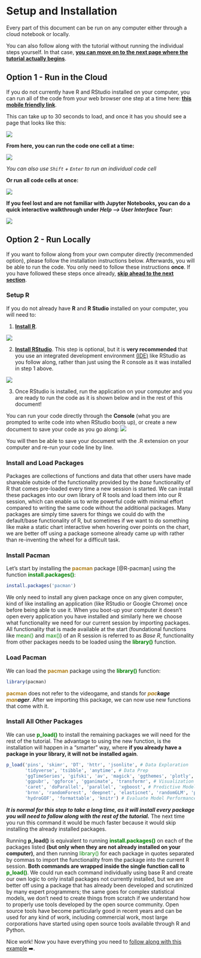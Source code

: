 # Setup and Installation {#setup}

Every part of this document can be run on any computer either through a cloud notebook or locally.

You can also follow along with the tutorial without running the individual steps yourself. In that case, [**you can move on to the next page where the tutorial actually begins**](#overview).

## Option 1 - Run in the Cloud {#run-in-the-cloud}

If you do not currently have R and RStudio installed on your computer, you can run all of the code from your web browser one step at a time here: <a href="https://gesis.mybinder.org/binder/v2/gh/ries9112/Research-Paper-Example/0a23077a85848af214976c87d7d5d2472df700ee?filepath=Jupyter%2FCryptocurrency%20Research.ipynb" target="_blank">**this mobile friendly link**</a>.

This can take up to 30 seconds to load, and once it has you should see a page that looks like this:

![](images/jupyter_notebook.png)

**From here, you can run the code one cell at a time:**

![](images/jupyter_run_one_cell.png)

*You can also use `Shift` + `Enter` to run an individual code cell*

**Or run all code cells at once:**

![](images/jupyter_run_all_cells.png)

**If you feel lost and are not familiar with Jupyter Notebooks, you can do a quick interactive walkthrough under *Help --\> User Interface Tour*:**

![](images/user_interface_tour.png)

## Option 2 - Run Locally

If you want to follow along from your own computer directly (recommended option), please follow the installation instructions below. Afterwards, you will be able to run the code. You only need to follow these instructions **once**. If you have followed these steps once already, [**skip ahead to the next section**](#overview).

### Setup R

If you do not already have **R** and **R Studio** installed on your computer, you will need to:

1.  [**Install R**](https://cran.revolutionanalytics.com/).

![](images/r_install.png)

2.  [**Install RStudio**](https://rstudio.com/products/rstudio/download/). This step is optional, but it is **very recommended** that you use an integrated development environment [(IDE)](https://en.wikipedia.org/wiki/Integrated_development_environment) like RStudio as you follow along, rather than just using the R console as it was installed in step 1 above.

![](images/rstudio_install.png)

3.  Once RStudio is installed, run the application on your computer and you are ready to run the code as it is shown below and in the rest of this document!

You can run your code directly through the **Console** (what you are prompted to write code into when RStudio boots up), or create a new document to save your code as you go along: ![](images/rstudio_new_file.PNG)

You will then be able to save your document with the .R extension on your computer and re-run your code line by line.

### Install and Load Packages {#installing-and-loading-packages}

Packages are collections of functions and data that other users have made shareable outside of the functionality provided by the *base* functionality of R that comes pre-loaded every time a new session is started. We can install these packages into our own library of R tools and load them into our R session, which can enable us to write powerful code with minimal effort compared to writing the same code without the additional packages. Many packages are simply time savers for things we could do with the default/base functionality of R, but sometimes if we want to do something like make a static chart interactive when hovering over points on the chart, we are better off using a package someone already came up with rather than re-inventing the wheel for a difficult task.

### Install Pacman

Let's start by installing the [**pacman**]{style="color: #ae7b11;"} package [@R-pacman] using the function [**install.packages()**]{style="color: green;"}:

```r
install.packages('pacman')
```
We only need to install any given package once on any given computer, kind of like installing an application (like RStudio or Google Chrome) once before being able to use it. When you boot-up your computer it doesn't open every application you have installed and similarly here we choose what functionality we need for our current session by importing packages. All functionality that is made available at the start (foundational functions like [mean()]{style="color: green;"} and [max()]{style="color: green;"}) of an R session is referred to as *Base R*, functionality from other packages needs to be loaded using the [**library()**]{style="color: green;"} function.

### Load Pacman
We can load the [**pacman**]{style="color: #ae7b11;"} package using the [**library()**]{style="color: green;"} function:

```r
library(pacman)
```

[**pacman**]{style="color: #ae7b11;"} does not refer to the videogame, and stands for [***pac***]{style="color: #ae7b11;"}***kage*** [***man***]{style="color: #ae7b11;"}***ager***. After we importing this package, we can now use new functions that come with it. 

### Install All Other Packages
We can use [**p_load()**]{style="color: green;"} to install the remaining packages we will need for the rest of the tutorial. The advantage to using the new function, is the installation will happen in a “smarter” way, where **if you already have a package in your library, it will not be installed again**.


```r
p_load('pins', 'skimr', 'DT', 'httr', 'jsonlite', # Data Exploration 
       'tidyverse', 'tsibble', 'anytime', # Data Prep
       'ggTimeSeries', 'gifski', 'av', 'magick', 'ggthemes', 'plotly', # Visualization
       'ggpubr', 'ggforce', 'gganimate', 'transformr', # Visualization continued
       'caret', 'doParallel', 'parallel', 'xgboost', # Predictive Modeling
       'brnn', 'randomForest', 'deepnet', 'elasticnet', 'randomGLM', 'pls',  # Predictive Modeling continued
       'hydroGOF', 'formattable', 'knitr') # Evaluate Model Performance
```
***It is normal for this step to take a long time, as it will install every package you will need to follow along with the rest of the tutorial.*** The next time you run this command it would be much faster because it would skip installing the already installed packages.

Running **p\_load()** is equivalent to running [**install.packages()**]{style="color: green;"} on each of the packages listed **(but only when they are not already installed on your computer)**, and then running [library()]{style="color: green;"} for each package in quotes separated by commas to import the functionality from the package into the current R session. **Both commands are wrapped inside the single function call to** [**p\_load()**]{style="color: green;"}. We could run each command individually using base R and create our own logic to only install packages not currently installed, but we are better off using a package that has already been developed and scrutinized by many expert programmers; the same goes for complex statistical models, we don't need to create things from scratch if we understand how to properly use tools developed by the open source community. Open source tools have become particularly good in recent years and can be used for any kind of work, including commercial work, most large corporations have started using open source tools available through R and Python.

Nice work! Now you have everything you need to [follow along with this example](#overview) ➡️.

<!-- ### GitHub (KEEP OR DEL?) -->

<!-- Because this document is produced through a free **C**ontinuous **I**ntegration (CI) tool called **GitHub Actions**, it is also really easy for anyone to use the same code on their own computer to produce this document using the latest available data (or even automate their own process). -->

<!-- If you wanted to render this document in its entirety yourself, here is how you would do it using the application RStudio: -->

<!-- 1.  Create a copy of the GitHub project on your own computer by clicking on the button in the top right of the user interface to create a **New Project**: <!-- [TODO - ADD SCREENSHOT] -->

<!-- 2.  Run the code **`install.packages('bookdown')`** to install the [**Bookdown**]{style="color: orange;"} package. -->

<!-- 3.  Now you can run this document you are currently seeing on your own computer by running the command **`bookdown::render_book('index.Rmd')`**, which should take about one hour to execute. Once it is finished, the results will update in the \*\*\_book\*\* folder, and you can view the document by clicking on any .html file contained within that folder. -->

<!--     -   You can find more information around using and editing the **bookdown** format here: https://bookdown.org/yihui/bookdown/introduction.html -->

<!--     - Feel free to open an **issue** on the GitHub Repository if you are running into any problems: https://github.com/ries9112/cryptocurrencyresearch-org/issues -->
